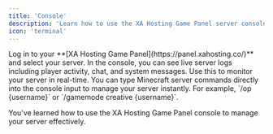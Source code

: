 ```yaml
---
title: 'Console'
description: 'Learn how to use the XA Hosting Game Panel server console to manage your Minecraft server, monitor logs, and troubleshoot issues.'
icon: 'terminal'
---
```


<Steps>
  <Step title="Access the Console">
    Log in to your **[XA Hosting Game Panel](https://panel.xahosting.co/)** and select your server.
  </Step>
  <Step title="View Server Logs">
    In the console, you can see live server logs including player activity, chat, and system messages. Use this to monitor your server in real-time.
  </Step>
  <Step title="Send Commands">
    You can type Minecraft server commands directly into the console input to manage your server instantly. For example, `/op {username}` or `/gamemode creative {username}`.
  </Step>
</Steps>

<Check>You've learned how to use the XA Hosting Game Panel console to manage your server effectively.</Check>

